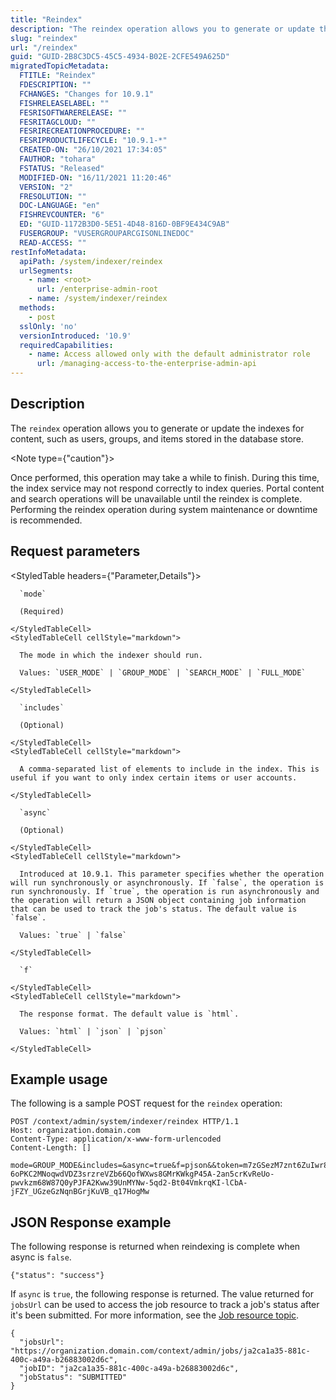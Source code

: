 ```yaml
---
title: "Reindex"
description: "The reindex operation allows you to generate or update the indexes for content, such as users, groups, and items stored in the database store."
slug: "reindex"
url: "/reindex"
guid: "GUID-2B8C3DC5-45C5-4934-B02E-2CFE549A625D"
migratedTopicMetadata:
  FTITLE: "Reindex"
  FDESCRIPTION: ""
  FCHANGES: "Changes for 10.9.1"
  FISHRELEASELABEL: ""
  FESRISOFTWARERELEASE: ""
  FESRITAGCLOUD: ""
  FESRIRECREATIONPROCEDURE: ""
  FESRIPRODUCTLIFECYCLE: "10.9.1-*"
  CREATED-ON: "26/10/2021 17:34:05"
  FAUTHOR: "tohara"
  FSTATUS: "Released"
  MODIFIED-ON: "16/11/2021 11:20:46"
  VERSION: "2"
  FRESOLUTION: ""
  DOC-LANGUAGE: "en"
  FISHREVCOUNTER: "6"
  ED: "GUID-1172B3D0-5E51-4D48-816D-0BF9E434C9AB"
  FUSERGROUP: "VUSERGROUPARCGISONLINEDOC"
  READ-ACCESS: ""
restInfoMetadata:
  apiPath: /system/indexer/reindex
  urlSegments:
    - name: <root>
      url: /enterprise-admin-root
    - name: /system/indexer/reindex
  methods:
    - post
  sslOnly: 'no'
  versionIntroduced: '10.9'
  requiredCapabilities:
    - name: Access allowed only with the default administrator role
      url: /managing-access-to-the-enterprise-admin-api
---
```


## Description

The `reindex` operation allows you to generate or update the indexes for content, such as users, groups, and items stored in the database store.

<Note type={"caution"}>

Once performed, this operation may take a while to finish. During this time, the index service may not respond correctly to index queries. Portal content and search operations will be unavailable until the reindex is complete. Performing the reindex operation during system maintenance or downtime is recommended.

</Note>


## Request parameters

<StyledTable headers={"Parameter,Details"}>
  <StyledTableRow>
    <StyledTableCell cellStyle="markdown">

      `mode` 

      (Required)

    </StyledTableCell>
    <StyledTableCell cellStyle="markdown">

      The mode in which the indexer should run.

      Values: `USER_MODE` | `GROUP_MODE` | `SEARCH_MODE` | `FULL_MODE`

    </StyledTableCell>
  </StyledTableRow>
  <StyledTableRow>
    <StyledTableCell cellStyle="markdown">

      `includes` 

      (Optional)

    </StyledTableCell>
    <StyledTableCell cellStyle="markdown">

      A comma-separated list of elements to include in the index. This is useful if you want to only index certain items or user accounts.

    </StyledTableCell>
  </StyledTableRow>
  <StyledTableRow>
    <StyledTableCell cellStyle="markdown">

      `async` 

      (Optional)

    </StyledTableCell>
    <StyledTableCell cellStyle="markdown">

      Introduced at 10.9.1. This parameter specifies whether the operation will run synchronously or asynchronously. If `false`, the operation is run synchronously. If `true`, the operation is run asynchronously and the operation will return a JSON object containing job information that can be used to track the job's status. The default value is `false`.

      Values: `true` | `false`

    </StyledTableCell>
  </StyledTableRow>
  <StyledTableRow>
    <StyledTableCell cellStyle="markdown">

      `f` 

    </StyledTableCell>
    <StyledTableCell cellStyle="markdown">

      The response format. The default value is `html`.

      Values: `html` | `json` | `pjson`

    </StyledTableCell>
  </StyledTableRow>
</StyledTable>


## Example usage

The following is a sample POST request for the `reindex` operation:

```other
POST /context/admin/system/indexer/reindex HTTP/1.1
Host: organization.domain.com
Content-Type: application/x-www-form-urlencoded
Content-Length: []

mode=GROUP_MODE&includes=&async=true&f=pjson&&token=m7zGSezM7znt6ZuIwr827imJxOTSDsjYujVdd7SiAQLYG1HmesG8EbSnTwCbiekEh0QwRdmeyp1hP63M60TPrdZQ2NzIg5G7qFaQh40MdiOCfh60-6oPKC2MNoqwdVDZ3srzreVZb66QofWXws8GMrKWkgP45A-2an5crKvReUo-pwvkzm68W87Q0yPJFA2Kww39UnMYNw-5qd2-Bt04VmkrqKI-lCbA-jFZY_UGzeGzNqnBGrjKuVB_q17HogMw

```

## JSON Response example

The following response is returned when reindexing is complete when async is `false`.

```other
{"status": "success"}
```

If `async` is `true`, the following response is returned. The value returned for `jobsUrl` can be used to access the job resource to track a job's status after it's been submitted. For more information, see the [Job resource topic](/job).

```other
{
  "jobsUrl": "https://organization.domain.com/context/admin/jobs/ja2ca1a35-881c-400c-a49a-b26883002d6c",
  "jobID": "ja2ca1a35-881c-400c-a49a-b26883002d6c",
  "jobStatus": "SUBMITTED"
}
```